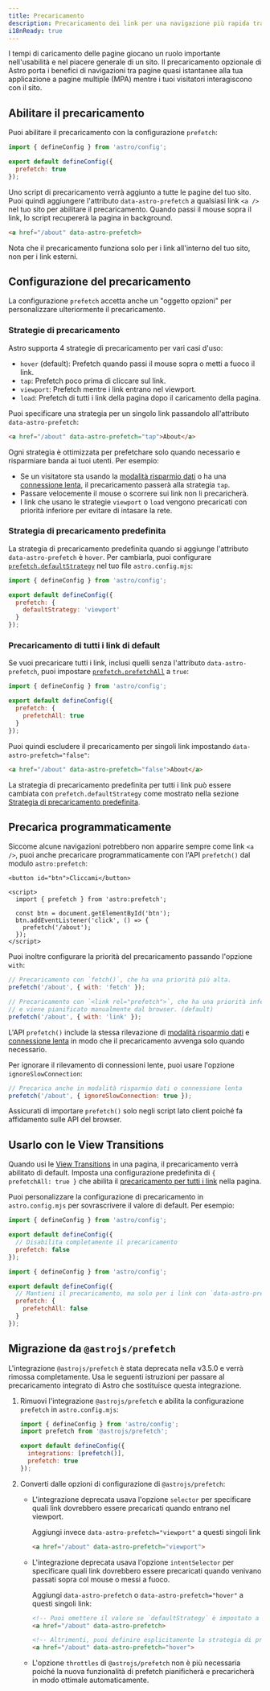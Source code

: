 ```yaml
---
title: Precaricamento
description: Precaricamento dei link per una navigazione più rapida tra le pagine.
i18nReady: true
---
```


I tempi di caricamento delle pagine giocano un ruolo importante nell'usabilità e nel piacere generale di un sito. Il precaricamento opzionale di Astro porta i benefici di navigazioni tra pagine quasi istantanee alla tua applicazione a pagine multiple (MPA) mentre i tuoi visitatori interagiscono con il sito. 

## Abilitare il precaricamento

Puoi abilitare il precaricamento con la configurazione `prefetch`:

```js title="astro.config.mjs" ins={4}
import { defineConfig } from 'astro/config';

export default defineConfig({
  prefetch: true
});
```

Uno script di precaricamento verrà aggiunto a tutte le pagine del tuo sito. Puoi quindi aggiungere l'attributo `data-astro-prefetch` a qualsiasi link `<a />` nel tuo sito per abilitare il precaricamento. Quando passi il mouse sopra il link, lo script recupererà la pagina in background.

```html
<a href="/about" data-astro-prefetch>
```

Nota che il precaricamento funziona solo per i link all'interno del tuo sito, non per i link esterni.

## Configurazione del precaricamento

La configurazione `prefetch` accetta anche un "oggetto opzioni" per personalizzare ulteriormente il precaricamento.

### Strategie di precaricamento

Astro supporta 4 strategie di precaricamento per vari casi d'uso:

- `hover` (default): Prefetch quando passi il mouse sopra o metti a fuoco il link.
- `tap`: Prefetch poco prima di cliccare sul link.  
- `viewport`: Prefetch mentre i link entrano nel viewport.
- `load`: Prefetch di tutti i link della pagina dopo il caricamento della pagina.

Puoi specificare una strategia per un singolo link passandolo all'attributo `data-astro-prefetch`:

```html
<a href="/about" data-astro-prefetch="tap">About</a>
```

Ogni strategia è ottimizzata per prefetchare solo quando necessario e risparmiare banda ai tuoi utenti. Per esempio:

- Se un visitatore sta usando la [modalità risparmio dati](https://developer.mozilla.org/it/docs/Web/API/NetworkInformation/saveData) o ha una [connessione lenta](https://developer.mozilla.org/it/docs/Web/API/NetworkInformation/effectiveType), il precaricamento passerà alla strategia `tap`.
- Passare velocemente il mouse o scorrere sui link non li precaricherà.
- I link che usano le strategie `viewport` o `load` vengono precaricati con priorità inferiore per evitare di intasare la rete.

### Strategia di precaricamento predefinita

La strategia di precaricamento predefinita quando si aggiunge l'attributo `data-astro-prefetch` è `hover`. Per cambiarla, puoi configurare [`prefetch.defaultStrategy`](/it/reference/configuration-reference/#prefetchdefaultstrategy) nel tuo file `astro.config.mjs`:

```js title="astro.config.mjs" ins={4-6}
import { defineConfig } from 'astro/config';

export default defineConfig({
  prefetch: {
    defaultStrategy: 'viewport'
  }
});
```

### Precaricamento di tutti i link di default

Se vuoi precaricare tutti i link, inclusi quelli senza l'attributo `data-astro-prefetch`, puoi impostare [`prefetch.prefetchAll`](/it/reference/configuration-reference/#prefetchprefetchall) a `true`:

```js title="astro.config.mjs" ins={4-6}
import { defineConfig } from 'astro/config';

export default defineConfig({
  prefetch: {
    prefetchAll: true
  }
});
```

Puoi quindi escludere il precaricamento per singoli link impostando `data-astro-prefetch="false"`:

```html
<a href="/about" data-astro-prefetch="false">About</a>
```

La strategia di precaricamento predefinita per tutti i link può essere cambiata con `prefetch.defaultStrategy` come mostrato nella sezione [Strategia di precaricamento predefinita](#strategia-di-precaricamento-predefinita).

## Precarica programmaticamente

Siccome alcune navigazioni potrebbero non apparire sempre come link `<a />`, puoi anche precaricare programmaticamente con l'API `prefetch()` dal modulo `astro:prefetch`:

```astro
<button id="btn">Cliccami</button>

<script>
  import { prefetch } from 'astro:prefetch';

  const btn = document.getElementById('btn');
  btn.addEventListener('click', () => {
    prefetch('/about');
  });
</script>
```

Puoi inoltre configurare la priorità del precaricamento passando l'opzione `with`:

```js
// Precaricamento con `fetch()`, che ha una priorità più alta.  
prefetch('/about', { with: 'fetch' });

// Precaricamento con `<link rel="prefetch">`, che ha una priorità inferiore
// e viene pianificato manualmente dal browser. (default)
prefetch('/about', { with: 'link' });
```

L'API `prefetch()` include la stessa rilevazione di [modalità risparmio dati](https://developer.mozilla.org/it/docs/Web/API/NetworkInformation/saveData) e [connessione lenta](https://developer.mozilla.org/it/docs/Web/API/NetworkInformation/effectiveType) in modo che il precaricamento avvenga solo quando necessario.

Per ignorare il rilevamento di connessioni lente, puoi usare l'opzione `ignoreSlowConnection`:

```js
// Precarica anche in modalità risparmio dati o connessione lenta
prefetch('/about', { ignoreSlowConnection: true });
```

Assicurati di importare `prefetch()` solo negli script lato client poiché fa affidamento sulle API del browser.

## Usarlo con le View Transitions

Quando usi le [View Transitions](/it/guides/view-transitions/) in una pagina, il precaricamento verrà abilitato di default. Imposta una configurazione predefinita di `{ prefetchAll: true }` che abilita il [precaricamento per tutti i link](#precaricamento-di-tutti-i-link-di-default) nella pagina.

Puoi personalizzare la configurazione di precaricamento in `astro.config.mjs` per sovrascrivere il valore di default. Per esempio:

```js title="astro.config.mjs"
import { defineConfig } from 'astro/config';

export default defineConfig({
  // Disabilita completamente il precaricamento
  prefetch: false
});
```

```js title="astro.config.mjs"
import { defineConfig } from 'astro/config';

export default defineConfig({
  // Mantieni il precaricamento, ma solo per i link con `data-astro-prefetch`
  prefetch: {
    prefetchAll: false
  }
});
```

## Migrazione da `@astrojs/prefetch`

L'integrazione `@astrojs/prefetch` è stata deprecata nella v3.5.0 e verrà rimossa completamente. Usa le seguenti istruzioni per passare al precaricamento integrato di Astro che sostituisce questa integrazione.

1. Rimuovi l'integrazione `@astrojs/prefetch` e abilita la configurazione `prefetch` in `astro.config.mjs`:

    ```js title="astro.config.mjs" ins={6} del={2,5}
    import { defineConfig } from 'astro/config';
    import prefetch from '@astrojs/prefetch';

    export default defineConfig({
      integrations: [prefetch()],
      prefetch: true
    });
    ```

2. Converti dalle opzioni di configurazione di `@astrojs/prefetch`:

    - L'integrazione deprecata usava l'opzione `selector` per specificare quali link dovrebbero essere precaricati quando entrano nel viewport.
   
      Aggiungi invece `data-astro-prefetch="viewport"` a questi singoli link

      ```html
      <a href="/about" data-astro-prefetch="viewport">
      ```

    - L'integrazione deprecata usava l'opzione `intentSelector` per specificare quali link dovrebbero essere precaricati quando venivano passati sopra col mouse o messi a fuoco.
   
      Aggiungi `data-astro-prefetch` o `data-astro-prefetch="hover"` a questi singoli link:
    
      ```html
      <!-- Puoi omettere il valore se `defaultStrategy` è impostato a `hover` (default) -->
      <a href="/about" data-astro-prefetch>
      
      <!-- Altrimenti, puoi definire esplicitamente la strategia di precaricamento -->
      <a href="/about" data-astro-prefetch="hover">
      ```

    - L'opzione `throttles` di `@astrojs/prefetch` non è più necessaria poiché la nuova funzionalità di prefetch pianificherà e precaricherà in modo ottimale automaticamente.
